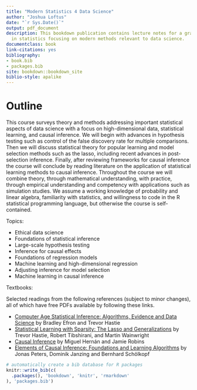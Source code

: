 ```yaml
--- 
title: "Modern Statistics 4 Data Science"
author: "Joshua Loftus"
date: "`r Sys.Date()`"
output: pdf_document
description: This bookdown publication contains lecture notes for a graduate course
  in statistics focusing on modern methods relevant to data science.
documentclass: book
link-citations: yes
bibliography:
- book.bib
- packages.bib
site: bookdown::bookdown_site
biblio-style: apalike
---
```


# Outline

This course surveys theory and methods addressing important statistical aspects of data science with a focus on high-dimensional data, statistical learning, and causal inference. We will begin with advances in hypothesis testing such as control of the false discovery rate for multiple comparisons. Then we will discuss statistical theory for popular learning and model selection methods such as the lasso, including recent advances in post-selection inference. Finally, after reviewing frameworks for causal inference the course will conclude by reading literature on the application of statistical learning methods to causal inference. Throughout the course we will combine theory, through mathematical understanding, with practice, through empirical understanding and competency with applications such as simulation studies. We assume a working knowledge of probability and linear algebra, familiarity with statistics, and willingness to code in the R statistical programming language, but otherwise the course is self-contained.

Topics:

- Ethical data science
- Foundations of statistical inference
- Large-scale hypothesis testing
- Inference for causal effects
- Foundations of regression models
- Machine learning and high-dimensional regression
- Adjusting inference for model selection
- Machine learning in causal inference

Textbooks:

Selected readings from the following references (subject to minor changes), all of which have free PDFs available by following these links.

- [Computer Age Statistical Inference: Algorithms, Evidence and Data Science](http://web.stanford.edu/~hastie/CASI/) by Bradley Efron and Trevor Hastie
- [Statistical Learning with Sparsity: The Lasso and Generalizations](https://web.stanford.edu/~hastie/StatLearnSparsity/) by Trevor Hastie, Robert Tibshirani, and Martin Wainwright
- [Causal Inference](https://www.hsph.harvard.edu/miguel-hernan/causal-inference-book/) by Miguel Hernán and Jamie Robins
- [Elements of Causal Inference: Foundations and Learning Algorithms](https://mitpress.mit.edu/books/elements-causal-inference) by Jonas Peters, Dominik Janzing and Bernhard Schölkopf


```r
# automatically create a bib database for R packages
knitr::write_bib(c(
  .packages(), 'bookdown', 'knitr', 'rmarkdown'
), 'packages.bib')
```
